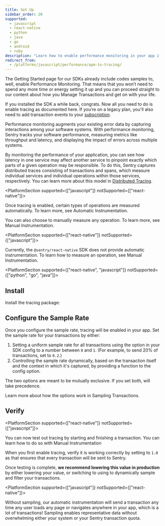```yaml
---
title: Set Up
sidebar_order: 20
supported:
  - javascript
  - react-native
  - python
  - java
  - go
  - android
  - ruby
description: "Learn how to enable performance monitoring in your app if it is not already set up."
redirect_from:
  - /platforms/javascript/performance/apm-to-tracing/
---
```


<Alert level="info" title="Do you need to set up?">

The Getting Started page for our SDKs already include codes samples to, well, enable Performance Monitoring. That means that you won’t need to spend any more time or energy setting it up and you can proceed straight to our content about how you <PlatformLink to="/performance/capturing/">Manage Transactions</PlatformLink> and get on with your life.

If you installed the SDK a while back, congrats. Now all you need to do is enable tracing as documented here. If you’re on a legacy plan, you'll also need to add transaction events to your [subscription](https://sentry.io/pricing/).

</Alert>

Performance monitoring augments your existing error data by capturing interactions among your software systems. With performance monitoring, Sentry tracks your software performance, measuring metrics like throughput and latency, and displaying the impact of errors across multiple systems.

By monitoring the performance of your application, you can see how latency in one service may affect another service to pinpoint exactly which parts of a given operation may be responsible. To do this, Sentry captures distributed traces consisting of transactions and spans, which measure individual services and individual operations within those services, respectively. You can learn more about this model in [Distributed Tracing](/product/performance/distributed-tracing/).

<PlatformSection supported={["javascript"]} notSupported={["react-native"]}>

Once tracing is enabled, certain types of operations are measured automatically. To learn more, see <PlatformLink to="/performance/capturing/automatic/">Automatic Instrumentation</PlatformLink>.

You can also choose to manually measure any operation. To learn more, see <PlatformLink to="/performance/capturing/manual/">Manual Instrumentation</PlatformLink>.

</PlatformSection>

<PlatformSection supported={["react-native"]} notSupported={["javascript"]}>

Currently, the `@sentry/react-native` SDK does not provide automatic instrumentation. To learn how to measure an operation, see <PlatformLink to="/performance/capturing/manual/">Manual Instrumentation</PlatformLink>.

</PlatformSection>

<PlatformSection supported={["react-native", "javascript"]} notSupported={["python", "go", "java"]}>

## Install

Install the tracing package:

<PlatformContent includePath="performance/install-tracing-package" />

</PlatformSection>

## Configure the Sample Rate

Once you configure the sample rate, tracing will be enabled in your app. Set the sample rate for your transactions by either:

1. Setting a uniform sample rate for all transactions using the <PlatformIdentifier name="traces-sample-rate" /> option in your SDK config to a number between `0` and `1`. (For example, to send 20% of transactions, set <PlatformIdentifier name="traces-sample-rate" /> to `0.2`.)
2. Controlling the sample rate dynamically, based on the transaction itself and the context in which it's captured, by providing a function to the <PlatformIdentifier name="traces-sampler" /> config option.

The two options are meant to be mutually exclusive. If you set both, <PlatformIdentifier name="traces-sampler" /> will take precedence.

<PlatformContent includePath="performance/configure-sample-rate" />

Learn more about how the options work in <PlatformLink to="/performance/sampling/">Sampling Transactions</PlatformLink>.

## Verify

<PlatformSection supported={["react-native"]} notSupported={["javascript"]}>

You can now test out tracing by starting and finishing a transaction. You can learn how to do so with <PlatformLink to="/performance/capturing/manual/">Manual Instrumentation</PlatformLink>

</PlatformSection>

When you first enable tracing, verify it is working correctly by setting <PlatformIdentifier name="traces-sample-rate" /> to `1.0` as that ensures that every transaction will be sent to Sentry.

Once testing is complete, **we recommend lowering this value in production** by either lowering your <PlatformIdentifier name="traces-sample-rate" /> value, or switching to using <PlatformIdentifier name="traces-sampler" /> to dynamically sample and filter your transactions.

<PlatformSection supported={["javascript"]} notSupported={["react-native"]}>

Without sampling, our automatic instrumentation will send a transaction any time any user loads any page or navigates anywhere in your app, which is a lot of transactions! Sampling enables representative data without overwhelming either your system or your Sentry transaction quota.

</PlatformSection>
